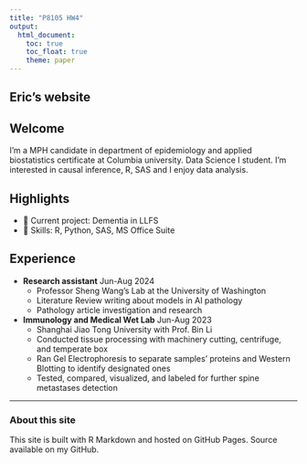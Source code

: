 ```yaml
---
title: "P8105 HW4"
output: 
  html_document:
    toc: true
    toc_float: true
    theme: paper
---
```


## Eric's website



## Welcome


I’m a MPH candidate in department of epidemiology and applied biostatistics certificate at Columbia university. Data Science I student. 
I’m interested in causal inference, R, SAS and I enjoy data analysis.


## Highlights
- 🔭 Current project: Dementia in LLFS
- 🧰 Skills: R, Python, SAS, MS Office Suite


## Experience
- **Research assistant** Jun-Aug 2024
  - Professor Sheng Wang's Lab at the University of Washington
  - Literature Review writing about models in AI pathology
  - Pathology article investigation and research
- **Immunology and Medical Wet Lab** Jun-Aug 2023
  - Shanghai Jiao Tong University with Prof. Bin Li
  - Conducted tissue processing with machinery cutting, centrifuge, and temperate box
  - Ran Gel Electrophoresis to separate samples’ proteins and Western Blotting to identify designated ones
  - Tested, compared, visualized, and labeled for further spine metastases detection


---


### About this site
This site is built with R Markdown and hosted on GitHub Pages. Source available on my GitHub.